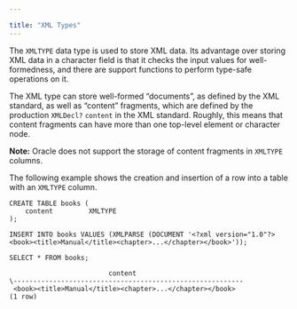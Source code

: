 ---

title: "XML Types"
---

<div id="xml_types" class="registered_link"></div>

The `XMLTYPE` data type is used to store XML data. Its advantage over storing XML data in a character field is that it checks the input values for well-formedness, and there are support functions to perform type-safe operations on it.

The XML type can store well-formed “documents”, as defined by the XML standard, as well as “content” fragments, which are defined by the production `XMLDecl?` `content` in the XML standard. Roughly, this means that content fragments can have more than one top-level element or character node.

**Note:** Oracle does not support the storage of content fragments in `XMLTYPE` columns.

The following example shows the creation and insertion of a row into a table with an `XMLTYPE` column.

```
CREATE TABLE books (
    content         XMLTYPE
);

INSERT INTO books VALUES (XMLPARSE (DOCUMENT '<?xml version="1.0"?><book><title>Manual</title><chapter>...</chapter></book>'));

SELECT * FROM books;

                         content
\----------------------------------------------------------
 <book><title>Manual</title><chapter>...</chapter></book>
(1 row)
```

